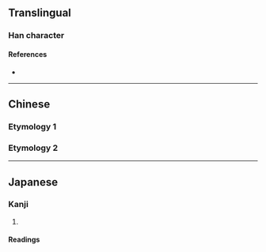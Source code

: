 {{also|業|北}}
<!-- may be replaced by zh-forms -->
{{character info/new}}
==Translingual==
{{stroke order}}

===Han character===
{{Han char|rn=1|rad=一|as=04|sn=5|four=|canj=TC,XTC|ids=⿶䒑⿰丨丨}}

====References====
* {{Han ref|kx=0078.021|hdz=10015.040|uh=4E1A|ud=19994}}

----

==Chinese==

===Etymology 1===
{{zh-see|丘|v}}

===Etymology 2===
{{zh-see|業}}

----

==Japanese==

===Kanji===
{{ja-kanji|grade=|rs=一04}}

# {{alternative form of|北|lang=ja}}

====Readings====
{{ja-readings
|goon=[[ほく]] (hoku)
|kanon=[[ほく]] (hoku)
|kun=[[きた]] (kita), [[にげる]] (nigeru)}}